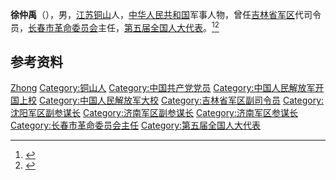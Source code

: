 '''徐仲禹'''（{{bd|1920年||1989年}}），男，[[江苏|江苏]][[铜山|铜山]]人，[[中华人民共和国|中华人民共和国]]军事人物，曾任[[吉林省军区|吉林省军区]]代司令员，[[长春市革命委员会|长春市革命委员会]]主任，[[第五届全国人大代表|第五届全国人大代表]]。<ref>{{Cite book|title=中华人民共和国职官志|author=何虎生, 李耀东, 向常福主编|publisher=中国社会出版社|year=2003|isbn=9787800883934|location=北京|pages=}}</ref><ref>{{cite book|title=中囯人名大辞典·当代人物卷|author=廖盖隆等编|year=1990|publisher=上海辞书出版社|location=上海|page=}}</ref>

== 参考资料 ==
{{reflist}}

{{中国人物小作品}}
{{长春市市长}}

{{Authority control}}
{{DEFAULTSORT:Xu徐}}
[[Category:徐姓|Zhong]]
[[Category:铜山人|Category:铜山人]]
[[Category:中国共产党党员|Category:中国共产党党员]]
[[Category:中国人民解放军开国上校|Category:中国人民解放军开国上校]]
[[Category:中国人民解放军大校|Category:中国人民解放军大校]]
[[Category:吉林省军区副司令员|Category:吉林省军区副司令员]]
[[Category:沈阳军区副参谋长|Category:沈阳军区副参谋长]]
[[Category:济南军区副参谋长|Category:济南军区副参谋长]]
[[Category:济南军区参谋长|Category:济南军区参谋长]]
[[Category:长春市革命委员会主任|Category:长春市革命委员会主任]]
[[Category:第五届全国人大代表|Category:第五届全国人大代表]]